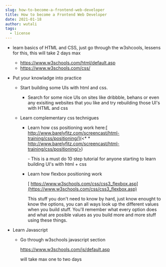 ```yaml
---
slug: how-to-become-a-frontend-web-developer
title: How to become a Frontend Web Developer
date: 2021-01-18
author: wutali
tags:
  - license
---
```





* learn basics of HTML and CSS,
  just go through the w3shcools, lessens for this, this will take 2 days max

  * <https://www.w3schools.com/html/default.asp>[](https://www.w3schools.com/css/)
  * <https://www.w3schools.com/css/>
* Put your knowladge into practice

  * Start building some UIs with html and css.

    * Search for some nice UIs on sites like dribbble, behans or even any exisiting websites that you like and try rebuilding those UI's with HTML and css
  * Learn complementary css technigues

    * Learn how css positioning work here:[ http://www.barelyfitz.com/screencast/html-training/css/positioning/](<* * http://www.barelyfitz.com/screencast/html-training/css/positioning/>)
       

      \- This is a must do 10 step tutorial for anyone starting to learn building UI's with html + css
    * Learn how flexbox positioning work


      [ https://www.w3schools.com/css/css3_flexbox.asp](https://www.w3schools.com/css/css3_flexbox.asp)


       This stuff you don't need to know by hard, just know enought to know the options, you can all ways look up the different values when you build stuff.
       You'll remember what every option does and what are posible values as you build more and more stuff using these things.
* Learn Javascript

  * Go through w3schools javascript section


    <https://www.w3schools.com/js/default.asp>


    will take max one to two days